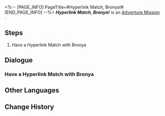 <%-- [PAGE_INFO]
PageTitle=#Hyperlink Match, Bronya!#
[END_PAGE_INFO] --%>
{{Stub|Dialogue.}}
{{Mission Infobox
|id            = 8014136
|title         = 
|image         = <!--Mission Hyperlink Match, Bronya!.png-->
|type          = Adventure
|event_name    = 
|chapter       = 
|requirements  = 
* [[Adventure Mission]] ''[[Hyperlink Match, Arlan!]]'' completed
* [[Adventure Mission]] ''[[Hyperlink Match, Asta!]]'' completed
* [[Adventure Mission]] ''[[Hyperlink Match, Diting!]]'' completed
* [[Adventure Mission]] ''[[Hyperlink Match, Yanqing!]]'' completed
|summary       = <!--official mission summary from Fate's Atlas-->
|characters    = Trailblazer
|startLocation = [[<!--starting world-->]] - [[<!--starting area-->]]
|world         = <!--starting world-->
|area          = <!--starting area-->
|prev          = Hyperlink Match, Yanqing!
|next          = 
|rewards       = 
}}
'''''Hyperlink Match, Bronya!''''' is an [[Adventure Mission]]<!--in [world]-->.

==Steps==
# Have a Hyperlink Match with Bronya

<!--
==Gameplay Notes==

--><!--
==Trial Character==

-->
==Dialogue==
{{Stub Dialogue}}
===Have a Hyperlink Match with Bronya===
{{Mission Description|type=adventure|location=<!--to be added-->|The core gameplay loop behind Aetherium Wars is "dueling." Challenge different players and show your true strength!}}
{{Dialogue Start}}
:{{tx}}
{{Dialogue End}}

==Other Languages==
{{Other Languages
|en   = Hyperlink Match, Bronya!
|zhs  = 超链接对决！布洛妮娅
|zht  = 超連結對決！布洛妮婭
|ja   = ハイパーリンクバトル！ブローニャ
|ko   = 하이퍼링크 대결! 브로냐
|es   = Enfrentamiento de hipervínculos: Bronya
|fr   = Combat hyperlink&nbsp;: Bronya&nbsp;!
|ru   = Матч! Броня!
|th   = ประลองไฮเปอร์ลิงก์กับ Bronya!
|vi   = Quyết Đấu Siêu Liên Kết! Bronya
|de   = Hyperlinkmatch, Bronya!
|id   = Duel Hyperlink, Bronya!
|pt   = Batalha de Hyperlink, Bronya!
}}

==Change History==
{{Change History|1.4}}
